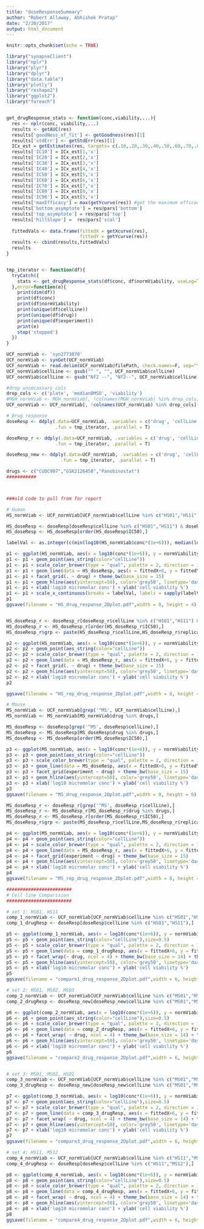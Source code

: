 ```yaml
---
title: "doseResponseSummary"
author: "Robert Allaway, Abhishek Pratap"
date: "2/20/2017"
output: html_document
---
```


```r
knitr::opts_chunk$set(echo = TRUE)
```

```r
library("synapseClient")
library("nplr")
library("plyr")
library("dplyr")
library("data.table")
library("plotly")
library("reshape2")
library("ggplot2")
library("foreach")


get_drugResponse_stats <- function(conc,viability,...){
  res <- nplr(conc, viability,...)
  results <- getAUC(res)
  results['goodNess_of_fit'] <- getGoodness(res)[1]
  results['stdErr'] <- getStdErr(res)[1]
  ICx_est = getEstimates(res, targets= c(.10,.20,.30,.40,.50,.60,.70,.80,.90))
  results['IC10'] = ICx_est[1,'x']
  results['IC20'] = ICx_est[2,'x']
  results['IC30'] = ICx_est[3,'x']
  results['IC40'] = ICx_est[4,'x']
  results['IC50'] = ICx_est[5,'x']
  results['IC60'] = ICx_est[6,'x']
  results['IC70'] = ICx_est[7,'x']
  results['IC80'] = ICx_est[8,'x']
  results['IC90'] = ICx_est[9,'x']
  results['maxEfficacy'] = max(getYcurve(res)) #get the maximum efficacy of the drug
  results['bottom_asymptote'] = res@pars['bottom']
  results['top_asymptote'] = res@pars['top']
  results['hillSlope'] =  res@pars['scal']
  
  fittedVals <- data.frame(fittedX = getXcurve(res),
                           fittedY = getYcurve(res))
  results <- cbind(results,fittedVals)
  results
}


tmp_iterator <- function(df){
  tryCatch({
    stats <- get_drugResponse_stats(df$conc, df$normViability, useLog=T)  
  },error=function(e){
    print(dim(df))
    print(df$conc)
    print(df$normViability)
    print(unique(df$cellLine))
    print(unique(df$drug))
    print(unique(df$experiment))
    print(e)
    stop('stopped')
  })
}

UCF_normViab <- 'syn2773870'
UCF_normViab <- synGet(UCF_normViab)
UCF_normViab <- read.delim(UCF_normViab@filePath, check.names=F, sep="\t", header=T,stringsAsFactors = FALSE)
UCF_normViab$cellLine <- gsub("^ ", "", UCF_normViab$cellLine)
UCF_normViab$cellLine <- gsub("Nf2 --", "Nf2--", UCF_normViab$cellLine)

#drop unnecassary cols
drop_cols <- c('plate', 'medianDMSO', 'viability')
#MGH_normViab <- MGH_normViab[, !colnames(MGH_normViab) %in% drop_cols]
UCF_normViab <- UCF_normViab[, !colnames(UCF_normViab) %in% drop_cols]

# Drug response
doseResp <- ddply(.data=UCF_normViab, .variables = c('drug', 'cellLine', 'experiment'), 
                  .fun = tmp_iterator, .parallel = T)

doseResp_r <- ddply(.data=UCF_normViab, .variables = c('drug', 'cellLine', 'experiment','replicate'), 
                  .fun = tmp_iterator, .parallel = T)

doseResp_new <- ddply(.data=UCF_normViab, .variables = c('drug', 'cellLine'), 
                    .fun = tmp_iterator, .parallel = T)

drugs <- c("CUDC907","GSK2126458","Panobinostat")
###########
```

```r

```

```r

```


```r
###old code to pull from for report

# Human
HS_normViab <- UCF_normViab[UCF_normViab$cellLine %in% c("HS01","HS11") & UCF_normViab$drug %in% drugs,]

HS_doseResp <- doseResp[doseResp$cellLine %in% c("HS01","HS11") & doseResp$drug %in% drugs,]
HS_doseResp <- HS_doseResp[order(HS_doseResp$IC50),]

labelVal <- as.integer(c(min(log10(HS_normViab$conc*(1e+6))), median(log10(HS_normViab$conc*(1e+6))), max(log10(HS_normViab$conc*(1e+6)))))

p1 <- ggplot(HS_normViab, aes(x = log10(conc*(1e+6)), y = normViability*100)) 
p1 <- p1 + geom_point(aes_string(color="cellLine")) 
p1 <- p1 + scale_color_brewer(type = "qual", palette = 2, direction = 1)
p1 <- p1 + geom_line(data = HS_doseResp, aes(x = fittedX+6, y = fittedY*100, colour = cellLine, group = cellLine))
p1 <- p1 + facet_grid(. ~ drug) + theme_bw(base_size = 15)
p1 <- p1 + geom_hline(aes(yintercept=50), color='grey50', linetype='dashed')
p1 <- p1 + xlab('log10 micromolar conc') + ylab('cell viability %')
p1 <- p1 + scale_x_continuous(breaks = labelVal, labels = sapply(labelVal, function(x) format(10^x,scientific = T)))
p1
ggsave(filename = "HS_drug_response_2Dplot.pdf",width = 8, height = 4)


HS_doseResp_r <- doseResp_r[doseResp_r$cellLine %in% c("HS01","HS11") & doseResp_r$drug %in% drugs,]
HS_doseResp_r <- HS_doseResp_r[order(HS_doseResp_r$IC50),]
HS_doseResp_r$grp <- paste(HS_doseResp_r$cellLine,HS_doseResp_r$replicate)

p2 <- ggplot(HS_normViab, aes(x = log10(conc*(1e+6)), y = normViability*100)) 
p2 <- p2 + geom_point(aes_string(color="cellLine")) 
p2 <- p2 + scale_color_brewer(type = "qual", palette = 2, direction = 1)
p2 <- p2 + geom_line(data = HS_doseResp_r, aes(x = fittedX+6, y = fittedY*100, colour = cellLine, group = grp))
p2 <- p2 + facet_grid(. ~ drug) + theme_bw(base_size = 15)
p2 <- p2 + geom_hline(aes(yintercept=50), color='grey50', linetype='dashed')
p2 <- p2 + xlab('log10 micromolar conc') + ylab('cell viability %') 
p2

ggsave(filename = "HS_rep_drug_response_2Dplot.pdf",width = 8, height = 4)

# Mouse
MS_normViab <- UCF_normViab[grep('^MS', UCF_normViab$cellLine),]
MS_normViab <- MS_normViab[MS_normViab$drug %in% drugs,]

MS_doseResp <- doseResp[grep('^MS', doseResp$cellLine),]
MS_doseResp <- MS_doseResp[MS_doseResp$drug %in% drugs,]
MS_doseResp <- MS_doseResp[order(MS_doseResp$IC50),]

p3 <- ggplot(MS_normViab, aes(x = log10(conc*(1e+6)), y = normViability*100)) 
p3 <- p3 + geom_point(aes_string(color="cellLine")) 
p3 <- p3 + scale_color_brewer(type = "qual", palette = 2, direction = 1)
p3 <- p3 + geom_line(data = MS_doseResp, aes(x = fittedX+6, y = fittedY*100, colour = cellLine, group = cellLine))
p3 <- p3 + facet_grid(experiment ~ drug) + theme_bw(base_size = 15)
p3 <- p3 + geom_hline(aes(yintercept=50), color='grey50', linetype='dashed')
p3 <- p3 + xlab('log10 micromolar conc') + ylab('cell viability %') 
p3
ggsave(filename = "MS_drug_response_2Dplot.pdf",width = 8, height = 6)

MS_doseResp_r <- doseResp_r[grep('^MS', doseResp_r$cellLine),]
MS_doseResp_r <- MS_doseResp_r[MS_doseResp_r$drug %in% drugs,]
MS_doseResp_r <- MS_doseResp_r[order(MS_doseResp_r$IC50),]
MS_doseResp_r$grp <- paste(MS_doseResp_r$cellLine,MS_doseResp_r$replicate)

p4 <- ggplot(MS_normViab, aes(x = log10(conc*(1e+6)), y = normViability*100)) 
p4 <- p4 + geom_point(aes_string(color="cellLine")) 
p4 <- p4 + scale_color_brewer(type = "qual", palette = 2, direction = 1)
p4 <- p4 + geom_line(data = MS_doseResp_r, aes(x = fittedX+6, y = fittedY*100, colour = cellLine, group = grp))
p4 <- p4 + facet_grid(experiment ~ drug) + theme_bw(base_size = 15)
p4 <- p4 + geom_hline(aes(yintercept=50), color='grey50', linetype='dashed')
p4 <- p4 + xlab('log10 micromolar conc') + ylab('cell viability %') 
p4
ggsave(filename = "MS_rep_drug_response_2Dplot.pdf",width = 8, height = 6)

########################
# Cell line Comparision
########################

# set 1: HS01, HS11
comp_1_normViab <- UCF_normViab[UCF_normViab$cellLine %in% c("HS01","HS11"),]
comp_1_drugResp <- doseResp[doseResp$cellLine %in% c("HS01","HS11"),]

p5 <- ggplot(comp_1_normViab, aes(x = log10(conc*(1e+6)), y = normViability*100)) 
p5 <- p5 + geom_point(aes_string(color="cellLine"),size=0.5) 
p5 <- p5 + scale_color_brewer(type = "qual", palette = 2, direction = 1)
p5 <- p5 + geom_line(data = comp_1_drugResp, aes(x = fittedX+6, y = fittedY*100, colour = cellLine, group = cellLine))
p5 <- p5 + facet_wrap(~ drug, ncol = 4) + theme_bw(base_size = 14) + theme(legend.position=c(0.85,0.08))
p5 <- p5 + geom_hline(aes(yintercept=50), color='grey50', linetype='dashed')
p5 <- p5 + xlab('log10 micromolar conc') + ylab('cell viability %') 
p5
ggsave(filename = "compare1_drug_response_2Dplot.pdf",width = 6, height = 8)

# set 2: MS01, MS02, MS03
comp_2_normViab <- UCF_normViab[UCF_normViab$cellLine %in% c("MS01","MS02","MS03"),]
comp_2_drugResp <- doseResp_new[doseResp_new$cellLine %in% c("MS01","MS02","MS03"),]

p6 <- ggplot(comp_2_normViab, aes(x = log10(conc*(1e+6)), y = normViability*100)) 
p6 <- p6 + geom_point(aes_string(color="cellLine"),size=0.5) 
p6 <- p6 + scale_color_brewer(type = "qual", palette = 2, direction = 1)
p6 <- p6 + geom_line(data = comp_2_drugResp, aes(x = fittedX+6, y = fittedY*100, colour = cellLine, group = cellLine))
p6 <- p6 + facet_wrap( ~ drug, ncol = 4) + theme_bw(base_size = 14) + theme(legend.position=c(0.85,0.08))
p6 <- p6 + geom_hline(aes(yintercept=50), color='grey50', linetype='dashed')
p6 <- p6 + xlab('log10 micromolar conc') + ylab('cell viability %') 
p6
ggsave(filename = "compare2_drug_response_2Dplot.pdf",width = 6, height = 8)


# set 3: MS01, MS02, HS01
comp_3_normViab <- UCF_normViab[UCF_normViab$cellLine %in% c("MS01","MS02","HS01"),]
comp_3_drugResp <- doseResp_new[doseResp_new$cellLine %in% c("MS01","MS02","HS01"),]

p7 <- ggplot(comp_3_normViab, aes(x = log10(conc*(1e+6)), y = normViability*100)) 
p7 <- p7 + geom_point(aes_string(color="cellLine"),size=0.5) 
p7 <- p7 + scale_color_brewer(type = "qual", palette = 2, direction = 1)
p7 <- p7 + geom_line(data = comp_3_drugResp, aes(x = fittedX+6, y = fittedY*100, colour = cellLine, group = cellLine))
p7 <- p7 + facet_wrap( ~ drug, ncol = 4) + theme_bw(base_size = 14) + theme(legend.position=c(0.85,0.08))
p7 <- p7 + geom_hline(aes(yintercept=50), color='grey50', linetype='dashed')
p7 <- p7 + xlab('log10 micromolar conc') + ylab('cell viability %') 
p7
ggsave(filename = "compare3_drug_response_2Dplot.pdf",width = 6, height = 8)

# set 4: HS11, MS12
comp_4_normViab <- UCF_normViab[UCF_normViab$cellLine %in% c("HS11","MS12"),]
comp_4_drugResp <- doseResp[doseResp$cellLine %in% c("HS11","MS12"),]

p8 <- ggplot(comp_4_normViab, aes(x = log10(conc*(1e+6)), y = normViability*100)) 
p8 <- p8 + geom_point(aes_string(color="cellLine"),size=0.5) 
p8 <- p8 + scale_color_brewer(type = "qual", palette = 2, direction = 1)
p8 <- p8 + geom_line(data = comp_4_drugResp, aes(x = fittedX+6, y = fittedY*100, colour = cellLine, group = cellLine))
p8 <- p8 + facet_wrap( ~ drug, ncol = 4) + theme_bw(base_size = 14) + theme(legend.position=c(0.85,0.08))
p8 <- p8 + geom_hline(aes(yintercept=50), color='grey50', linetype='dashed')
p8 <- p8 + xlab('log10 micromolar conc') + ylab('cell viability %') 
p8
ggsave(filename = "compare4_drug_response_2Dplot.pdf",width = 6, height = 8)


```

